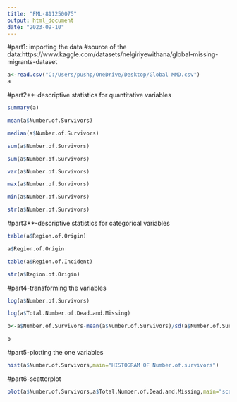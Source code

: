---
title: "FML-811250075"
output: html_document
date: "2023-09-10"
---
#part1: importing the data
#source of the data:https://www.kaggle.com/datasets/nelgiriyewithana/global-missing-migrants-dataset

```{r }
a<-read.csv("C:/Users/pushp/OneDrive/Desktop/Global MMD.csv")
a
```
#part2**-descriptive statistics for quantitative variables

```{r }
summary(a)


```


```{r }
mean(a$Number.of.Survivors)
```


```{r }
median(a$Number.of.Survivors)

```


```{r }
sum(a$Number.of.Survivors)

```
```{r}
sum(a$Number.of.Survivors)

```
```{r}
var(a$Number.of.Survivors)

```
```{r}
max(a$Number.of.Survivors)

```
```{r}
min(a$Number.of.Survivors)

```
```{r}
str(a$Number.of.Survivors)

```
#part3**-descriptive statistics for categorical variables
```{r}
table(a$Region.of.Origin)

```
```{r}
a$Region.of.Origin

```
```{r}
table(a$Region.of.Incident)

```
```{r}
str(a$Region.of.Origin)

```
#part4-transforming the variables
```{r}

log(a$Number.of.Survivors)

```
```{r}
log(a$Total.Number.of.Dead.and.Missing)

```
```{r}
b<-a$Number.of.Survivors-mean(a$Number.of.Survivors)/sd(a$Number.of.Survivors)

b
```
#part5-plotting the one variables
```{r}
hist(a$Number.of.Survivors,main="HISTOGRAM OF Number.of.survivors")

```
#part6-scatterplot
```{r}
plot(a$Number.of.Survivors,a$Total.Number.of.Dead.and.Missing,main="scatterplot")

```

